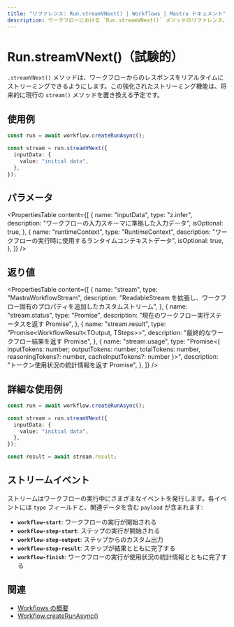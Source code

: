 ```yaml
---
title: "リファレンス: Run.streamVNext() | Workflows | Mastra ドキュメント"
description: ワークフローにおける `Run.streamVNext()` メソッドのリファレンス。応答のリアルタイムストリーミングを可能にします。
---
```




# Run.streamVNext()（試験的）

<StreamVNextCallout />

`.streamVNext()` メソッドは、ワークフローからのレスポンスをリアルタイムにストリーミングできるようにします。この強化されたストリーミング機能は、将来的に現行の `stream()` メソッドを置き換える予定です。

## 使用例

```typescript showLineNumbers copy
const run = await workflow.createRunAsync();

const stream = run.streamVNext({
  inputData: {
    value: "initial data",
  },
});
```

## パラメータ

<PropertiesTable
  content={[
    {
      name: "inputData",
      type: "z.infer<TInput>",
      description: "ワークフローの入力スキーマに準拠した入力データ",
      isOptional: true,
    },
    {
      name: "runtimeContext",
      type: "RuntimeContext",
      description: "ワークフローの実行時に使用するランタイムコンテキストデータ",
      isOptional: true,
    },
  ]}
/>

## 返り値

<PropertiesTable
  content={[
    {
      name: "stream",
      type: "MastraWorkflowStream<ChunkType>",
      description: "ReadableStream<ChunkType> を拡張し、ワークフロー固有のプロパティを追加したカスタムストリーム",
    },
    {
      name: "stream.status",
      type: "Promise<RunStatus>",
      description: "現在のワークフロー実行ステータスを返す Promise",
    },
    {
      name: "stream.result",
      type: "Promise<WorkflowResult<TOutput, TSteps>>",
      description: "最終的なワークフロー結果を返す Promise",
    },
    {
      name: "stream.usage",
      type: "Promise<{ inputTokens: number; outputTokens: number; totalTokens: number, reasoningTokens?: number, cacheInputTokens?: number }>",
      description: "トークン使用状況の統計情報を返す Promise",
    },
  ]}
/>

## 詳細な使用例

```typescript showLineNumbers copy
const run = await workflow.createRunAsync();

const stream = run.streamVNext({
  inputData: {
    value: "initial data",
  },
});

const result = await stream.result;
```

## ストリームイベント

ストリームはワークフローの実行中にさまざまなイベントを発行します。各イベントには `type` フィールドと、関連データを含む `payload` が含まれます:

- **`workflow-start`**: ワークフローの実行が開始される
- **`workflow-step-start`**: ステップの実行が開始される
- **`workflow-step-output`**: ステップからのカスタム出力
- **`workflow-step-result`**: ステップが結果とともに完了する
- **`workflow-finish`**: ワークフローの実行が使用状況の統計情報とともに完了する

## 関連

- [Workflows の概要](../../../docs/workflows/overview.mdx#run-workflow)
- [Workflow.createRunAsync()](../create-run.mdx)